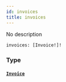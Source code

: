 ```yaml
---
id: invoices
title: invoices
---
```


No description

```graphql
invoices: [Invoice!]!

```

### Type

#### [`Invoice`](/graphql/objects/invoice)
